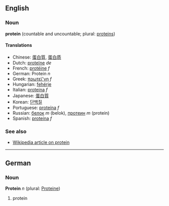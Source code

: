==English==
===Noun===
'''protein''' (countable and uncountable; plural: [[proteins]])

====Translations====
*Chinese: [[蛋白質]], [[蛋白质]]
*Dutch: [[proteïne]] ''de''
*French: [[protéine]] ''f''
*German: Protein ''n''
*Greek: [[πρωτεϊ'νη]] ''f''
*Hungarian: [[fehérje]]
*Italian: [[proteina]] ''f''
*Japanese: [[蛋白質]]
*Korean: [[단백질]]
*Portuguese: [[proteína]] ''f''
*Russian: [[белок]] ''m'' (belok), [[протеин]] ''m'' (protein)
*Spanish: [[proteína]] ''f''

===See also===
*[[w:Protein|Wikipedia article on protein]]

----

==German==
===Noun===
'''Protein''' ''n'' (plural: [[Proteine]])

# protein